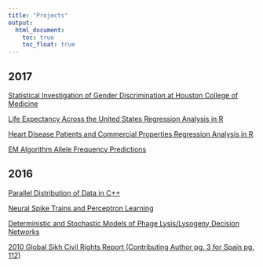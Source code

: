 ```yaml
---
title: "Projects"
output:
  html_document:
    toc: true
    toc_float: true
---
```

## 2017
[Statistical Investigation of Gender Discrimination at Houston College of Medicine](https://drive.google.com/file/d/0B7ci8QYHx8-UUWRDRlF1Uy16SFE/view)  

[Life Expectancy Across the United States Regression Analysis in R](https://drive.google.com/file/d/0B7ci8QYHx8-UZ0w4MnZDRTVDV0U/view)

[Heart Disease Patients and Commercial Properties Regression Analysis in R](https://drive.google.com/file/d/0B7ci8QYHx8-UdHozdWFqNGY5ejA/view)

[EM Algorithm Allele Frequency Predictions](https://drive.google.com/file/d/0B7ci8QYHx8-UNm0tRnhPTExTNWs/view)


## 2016 
[Parallel Distribution of Data in C++](https://docs.google.com/document/d/1HTf2RDTWlPaDWeCiuuwpMoVpFXxSXOd8syHoXkqHSPs/edit?usp=sharing)

[Neural Spike Trains and Perceptron Learning](https://docs.google.com/document/d/1llM7_5GuyTtYixj6ARdphpjwepsUQmQ5b1f9kHx3GtY/edit?usp=sharing)

[Deterministic and Stochastic Models of Phage Lysis/Lysogeny Decision Networks](https://docs.google.com/document/d/1FalX2KptsJrbECuWZUuuFjkSyrufVOCVqd-OfDTftig/edit?usp=sharing)

[2010 Global Sikh Civil Rights Report (Contributing Author pg. 3 for Spain pg. 112)](http://unitedsikhs.org/globalconference/resources/GlobalSikhCivil&HumanRightsReport2010.pdf)
